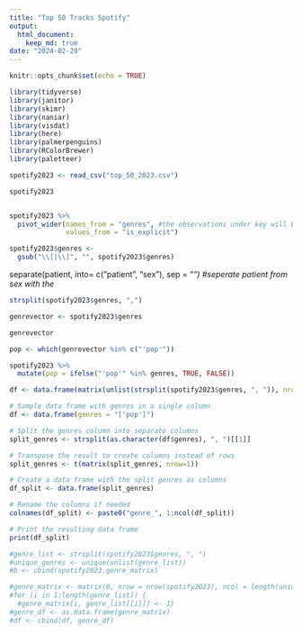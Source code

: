 ```yaml
---
title: "Top 50 Tracks Spotify"
output: 
  html_document: 
    keep_md: true
date: "2024-02-29"
---
```


```r
knitr::opts_chunk$set(echo = TRUE)
```

```r
library(tidyverse)
library(janitor)
library(skimr)
library(naniar)
library(visdat)
library(here)
library(palmerpenguins)
library(RColorBrewer)
library(paletteer)
``` 

```r
spotify2023 <- read_csv("top_50_2023.csv")
```

```r
spotify2023
```

```r

```

```r
spotify2023 %>% 
  pivot_wider(names_from = "genres", #the observations under key will become new columns
              values_from = "is_explicit")
```

```r
spotify2023$genres <-
  gsub("\\[|\\]", "", spotify2023$genres)
```
  separate(patient, into= c("patient", "sex"), sep = "_") #seperate patient from sex with the _

```r
strsplit(spotify2023$genres, ",")
```

```r
genrevector <- spotify2023$genres
```

```r
genrevector
```
```r
pop <- which(genrevector %in% c("'pop'"))
```


```r
spotify2023 %>%
  mutate(pop = ifelse("'pop'" %in% genres, TRUE, FALSE))
```


```r
df <- data.frame(matrix(unlist(strsplit(spotify2023$genres, ", ")), nrow=1, byrow=TRUE))
```

```r
# Sample data frame with genres in a single column
df <- data.frame(genres = "['pop']")

# Split the genres column into separate columns
split_genres <- strsplit(as.character(df$genres), ", ")[[1]]

# Transpose the result to create columns instead of rows
split_genres <- t(matrix(split_genres, nrow=1))

# Create a data frame with the split genres as columns
df_split <- data.frame(split_genres)

# Rename the columns if needed
colnames(df_split) <- paste0("genre_", 1:ncol(df_split))

# Print the resulting data frame
print(df_split)

```
```r
#genre_list <- strsplit(spotify2023$genres, ", ")
#unique_genres <- unique(unlist(genre_list))
#b <- cbind(spotify2023,genre_matrix)

#genre_matrix <- matrix(0, nrow = nrow(spotify2023), ncol = length(unique_genres), dimnames = list(NULL, unique_genres))
#for (i in 1:length(genre_list)) {
  #genre_matrix[i, genre_list[[i]]] <- 1}
#genre_df <- as.data.frame(genre_matrix)
#df <- cbind(df, genre_df)
```
















